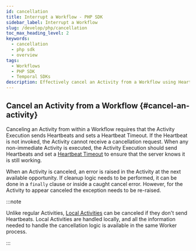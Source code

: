 ```yaml
---
id: cancellation
title: Interrupt a Workflow - PHP SDK
sidebar_label: Interrupt a Workflow
slug: /develop/php/cancellation
toc_max_heading_level: 2
keywords:
  - cancellation
  - php sdk
  - overview
tags:
  - Workflows
  - PHP SDK
  - Temporal SDKs
description: Effectively cancel an Activity from a Workflow using Heartbeats and Heartbeat Timeouts. Discover the essential steps for handling Activity cancellations to ensure proper Workflow management.
---
```


## Cancel an Activity from a Workflow {#cancel-an-activity}

Canceling an Activity from within a Workflow requires that the Activity Execution sends Heartbeats and sets a Heartbeat Timeout.
If the Heartbeat is not invoked, the Activity cannot receive a cancellation request.
When any non-immediate Activity is executed, the Activity Execution should send Heartbeats and set a [Heartbeat Timeout](/encyclopedia/detecting-activity-failures#heartbeat-timeout) to ensure that the server knows it is still working.

When an Activity is canceled, an error is raised in the Activity at the next available opportunity.
If cleanup logic needs to be performed, it can be done in a `finally` clause or inside a caught cancel error.
However, for the Activity to appear canceled the exception needs to be re-raised.

:::note

Unlike regular Activities, [Local Activities](/local-activity) can be canceled if they don't send Heartbeats.
Local Activities are handled locally, and all the information needed to handle the cancellation logic is available in the same Worker process.

:::
